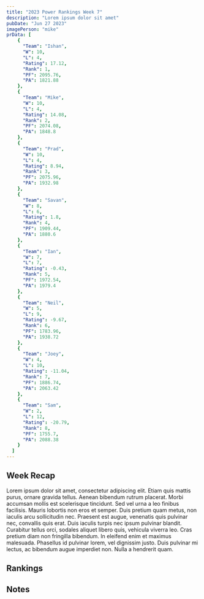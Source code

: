 ```yaml
---
title: "2023 Power Rankings Week 7"
description: "Lorem ipsum dolor sit amet"
pubDate: "Jun 27 2023"
imagePerson: "mike"
prData: [
	{
	  "Team": "Ishan",
	  "W": 10,
	  "L": 4,
	  "Rating": 17.12,
	  "Rank": 1,
	  "PF": 2095.76,
	  "PA": 1821.88
	},
	{
	  "Team": "Mike",
	  "W": 10,
	  "L": 4,
	  "Rating": 14.08,
	  "Rank": 2,
	  "PF": 2074.08,
	  "PA": 1848.8
	},
	{
	  "Team": "Prad",
	  "W": 10,
	  "L": 4,
	  "Rating": 8.94,
	  "Rank": 3,
	  "PF": 2075.96,
	  "PA": 1932.98
	},
	{
	  "Team": "Savan",
	  "W": 8,
	  "L": 6,
	  "Rating": 1.8,
	  "Rank": 4,
	  "PF": 1909.44,
	  "PA": 1880.6
	},
	{
	  "Team": "Ian",
	  "W": 7,
	  "L": 7,
	  "Rating": -0.43,
	  "Rank": 5,
	  "PF": 1972.54,
	  "PA": 1979.4
	},
	{
	  "Team": "Neil",
	  "W": 5,
	  "L": 9,
	  "Rating": -9.67,
	  "Rank": 6,
	  "PF": 1783.96,
	  "PA": 1938.72
	},
	{
	  "Team": "Joey",
	  "W": 4,
	  "L": 10,
	  "Rating": -11.04,
	  "Rank": 7,
	  "PF": 1886.74,
	  "PA": 2063.42
	},
	{
	  "Team": "Sam",
	  "W": 2,
	  "L": 12,
	  "Rating": -20.79,
	  "Rank": 8,
	  "PF": 1755.7,
	  "PA": 2088.38
	}
  ]
---
```



## Week Recap

Lorem ipsum dolor sit amet, consectetur adipiscing elit. Etiam quis mattis purus, ornare gravida tellus. Aenean bibendum rutrum placerat. Morbi accumsan mollis est scelerisque tincidunt. Sed vel urna a leo finibus facilisis. Mauris lobortis non eros et semper. Duis pretium quam metus, non iaculis arcu sollicitudin nec. Praesent est augue, venenatis quis pulvinar nec, convallis quis erat. Duis iaculis turpis nec ipsum pulvinar blandit. Curabitur tellus orci, sodales aliquet libero quis, vehicula viverra leo. Cras pretium diam non fringilla bibendum. In eleifend enim et maximus malesuada. Phasellus id pulvinar lorem, vel dignissim justo. Duis pulvinar mi lectus, ac bibendum augue imperdiet non. Nulla a hendrerit quam.

## Rankings

<PowerRankingTable client:load data={frontmatter.prData} />

## Notes
